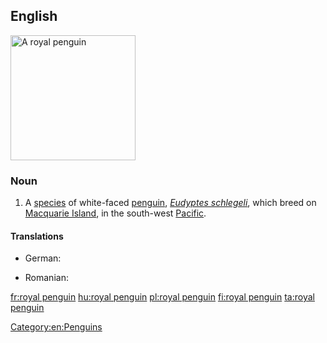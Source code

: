==English==
{{wikipedia}}
[[Image:RoyalPenguins2.JPG|200px|thumb|right|A royal penguin]]
{{wikispecies|Eudyptes schlegeli}}
===Noun===
{{en-noun|head=[[royal]] [[penguin]]}}

# A [[species]] of white-faced [[penguin]], ''[[Eudyptes schlegeli]]'', which breed on [[Macquarie Island]], in the south-west [[Pacific]].

====Translations====
{{trans-top|''Eudyptes schlegeli''}}
* German: {{t+|de|Haubenpinguin|m}}
{{trans-mid}}
* Romanian: {{t|ro|pinguinul regal|m}}
{{trans-bottom}}

[[Category:en:Penguins]]

[[fr:royal penguin]]
[[hu:royal penguin]]
[[pl:royal penguin]]
[[fi:royal penguin]]
[[ta:royal penguin]]